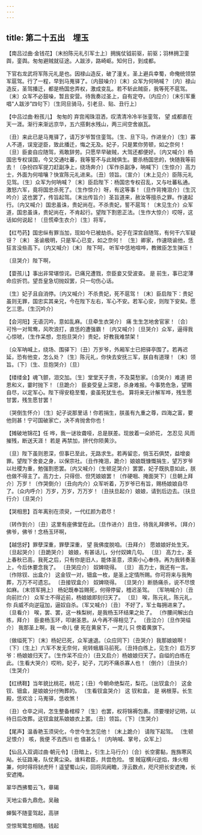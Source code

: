 ```yaml
---
---
---
```

title: 第二十五出　埋玉
---



【南吕过曲·金钱花】〔末扮陈元礼引军士上〕拥旄仗钺前驱，前驱；羽林拥卫銮舆，銮舆。匆匆避贼就征途。人跋涉，路崎岖。知何日，到成都。

下官右龙武将军陈元礼是也。因禄山造反，破了潼关。圣上避兵幸蜀，命俺统领禁军扈驾。行了一程，早到马嵬驿了。〔内鼓噪介〕〔末〕众军为何呐喊？〔内〕禄山造反，圣驾播迁，都是杨国忠弄权，激成变乱。若不斩此贼臣，我等死不扈驾。〔末〕众军不必鼓噪，暂且安营。待我奏过圣上，自有定夺。〔内应介〕〔末引军重唱“人跋涉”四句下〕〔生同旦骑马，引老旦、贴、丑行上〕



【中吕过曲·粉孩儿】 匆匆的 弃宫闱珠泪洒，叹清清冷冷半张銮驾， 望 成都直在天一涯。渐行来渐远京华，五六搭剩水残山，两三间空舍崩瓦。

〔丑〕来此已是马嵬驿了，请万岁爷暂住銮驾。〔生、旦下马，作进坐介〕〔生〕寡人不道，误宠逆臣，致此播迁，悔之无及。妃子，只是累你劳顿，如之奈何！〔旦〕臣妾自应随驾，焉敢辞劳。只愿早早破贼，大驾还都便好。〔内又喊介〕杨国忠专权误国，今又交通吐蕃，我等誓不与此贼俱生。要杀杨国忠的，快随我等前去！〔杂扮四军提刀赶副净上，绕场奔介〕〔军作杀副净，呐喊下〕〔生惊介〕高力士，外面为何喧嚷？快宣陈元礼进来。〔丑〕领旨。〔宣介〕〔末上见介〕臣陈元礼见驾。〔生〕众军为何呐喊？〔末〕臣启陛下：杨国忠专权召乱，又与吐蕃私通。激怒六军，竟将国忠杀死了。〔生作惊介〕呀，有这等事！〔旦作背掩泪介〕〔生沉吟介〕这也罢了，传旨起驾。〔末出传旨介〕圣旨道来，赦汝等擅杀之罪。作速起行。〔内又喊介〕国忠虽诛，贵妃尚在。不杀贵妃，誓不扈驾！〔末见生介〕众军道，国忠虽诛，贵妃尚在，不肯起行。望陛下割恩正法。〔生作大惊介〕哎呀，这话如何说起！〔旦慌牵生衣介〕〔生〕将军，



【红芍药】国忠纵有罪当加，现如今已被劫杀。妃子在深宫自随驾，有何干六军疑讶？〔末〕 圣谕极明，只是军心已变，如之奈何！ 〔生〕卿家，作速晓谕他，恁狂言没些高下。〔内又喊介〕〔末〕 陛下呵， 听军中恁地喧哗，教微臣怎生弹压！

〔旦哭介〕陛下啊，



【耍孩儿】事出非常堪惊诧。已痛兄遭戮，奈臣妾又受波查。 是 前生，事已定薄命应折罚。望吾皇急切抛奴罢，只一句伤心话。

〔生〕妃子且自消停。〔内又喊介〕不杀贵妃，死不扈驾！〔末〕臣启陛下：贵妃虽则无罪，国忠实其亲兄，今在陛下左右，军心不安。若军心安，则陛下安矣。愿乞三思。〔生沉吟介〕



【会河阳】无语沉吟，意如乱麻。〔旦牵生衣哭介〕 痛 生生怎地舍官家！〔合〕可怜一对鸳鸯，风吹浪打，直恁的遭强霸！〔内又喊介〕〔旦哭介〕众军，逼得我心惊唬，〔生作呆想，忽抱旦哭介〕贵妃，好教我难禁架！

〔众军呐喊上，绕场、围驿下〕〔丑〕万岁爷，外厢军士已把驿亭围了。若再迟延，恐有他变，怎么处？〔生〕陈元礼，你快去安抚三军，朕自有道理！〔末〕领旨。〔下〕〔生、旦抱哭介〕〔旦〕



【缕缕金】魂飞颤，泪交加。〔生〕堂堂天子贵，不及莫愁家。〔合哭介〕难道 把 恩和义，霎时抛下！〔旦跪介〕 臣妾受皇上深恩，杀身难报。今事势危急，望赐自尽，以定军心。陛下得安稳至蜀，妾虽死犹生也。 算将来无计解军哗，残生愿甘罢，残生愿甘罢！

〔哭倒生怀介〕〔生〕妃子说那里话！你若捐生，朕虽有九重之尊，四海之富，要他则甚！宁可国破家亡，决不肯抛舍你也！



【摊破地锦花】任 哗，我一谜妆聋哑，总是朕差。现放着一朵娇花， 怎忍见 风雨摧残，断送天涯！ 若是 再禁加，拼代你陨黄沙。

〔旦〕陛下虽则恩深，但事已至此，无路求生。若再留恋，倘玉石俱焚，益增妾罪。望陛下舍妾之身，以保宗社。〔丑作掩泪，跪介〕娘娘既慷慨捐生，望万岁爷以社稷为重，勉强割恩罢。〔内又喊介〕〔生顿足哭介〕罢罢，妃子既执意如此，朕也做不得主了。高力士，只得但、但凭娘娘罢！〔作硬咽、掩面哭下〕〔旦朝上拜介〕万岁！〔作哭倒介〕〔丑向内介〕众军听着，万岁爷已有旨，赐杨娘娘自尽了。〔众内呼介〕万岁，万岁，万万岁！〔丑扶旦起介〕娘娘，请到后边去。〔扶旦行介〕〔旦哭介〕



【哭相思】百年离别在须臾，一代红颜为君尽！

〔转作到介〕〔丑〕这里有座佛堂在此。〔旦作进介〕且住，待我礼拜佛爷。〔拜介〕佛爷，佛爷！念杨玉环啊，





【越恁好】罪孽深重，罪孽深重， 望 我佛度脱咱。〔丑拜介〕 愿娘娘好处生天。 〔旦起哭介〕〔丑跪哭介〕 娘娘，有甚话儿，分付奴婢几句。 〔旦〕 高力士，圣上春秋已高，我死之后，只有你是旧人，能体圣意，须索小心奉侍。再为我转奏圣上，今后休要念我了。 〔丑哭应介〕 奴婢晓得。 〔旦〕 高力士，我还有一言。 〔作除钗、出盒介〕 这金钗一对，钿盒一枚，是圣上定情所赐。你可将来与我殉葬，万万不可遗忘。 〔丑接钗盒介〕 奴婢晓得。 〔旦哭介〕断肠痛杀，说不尽恨如麻。〔末领军拥上〕 杨妃既奉旨赐死，何得停留，稽迟圣驾。 〔军呐喊介〕〔丑向前拦介〕 众军士不得近前，杨娘娘即刻归天了。 〔旦〕 唉，陈元礼，陈元礼，你 兵威不向逆寇加，逼奴自杀。〔军又喊介〕〔丑〕 不好了，军士每拥进来了。 〔旦看介〕 唉，罢、罢，这一株梨树，是我杨玉环结果之处了。 〔作腰间解出白练，拜介〕 臣妾杨玉环，叩谢圣恩。从今再不得相见了。 〔丑泣介〕〔旦作哭缢介〕 我那圣上啊，我 一命儿 便 死在黄泉下，一灵儿 只 傍着黄旗下。

〔做缢死下〕〔末〕杨妃已死，众军速退。〔众应同下〕〔丑哭介〕我那娘娘啊！〔下〕〔生上〕六军不发无奈何，宛转蛾眉马前死。〔丑持白练上，见生介〕启万岁爷：杨娘娘归天了。〔生作呆不应介〕〔丑又启介〕杨娘娘归天了。自缢的白练在此。〔生看大哭介〕哎哟，妃子，妃子，兀的不痛杀寡人也！〔倒介〕〔丑扶介〕〔生哭介〕



【红绣鞋】当年貌比桃花，桃花；〔丑〕今朝命绝梨花，梨花。〔出钗盒介〕 这金钗、钿盒，是娘娘分付殉葬的。 〔生看钗盒哭介〕 这 钗和盒， 是 祸根芽。长生殿，恁欢洽；马嵬驿，恁收煞！

〔丑〕仓卒之间，怎生整备棺椁？〔生〕也罢，权将锦褥包裹。须要埋好记明，以待日后改葬。这钗盒就系娘娘衣上罢。〔丑〕领旨。〔下〕〔生哭介〕



【尾声】温香艳玉须臾化，今世今生怎见他！〔末上跪介〕 请陛下起驾。 〔生顿足恨介〕 咳，我便 不去西川 也 值甚么！〔内呐喊、掌号，众军上〕

【仙吕入双调过曲·朝元令】〔丑暗上，引生上马行介〕〔合〕长空雾黏，旌旆寒风飐。长征路淹，队仗黄尘染。谁料君臣，共尝危险。 恨 贼寇横兴逆焰，烽火相兼，何时得将豺虎歼！遥望蜀山尖，回将凤阙瞻，浮云数点，咫尺把长安遮掩，长安遮掩。

翠华西拂蜀云飞，章碣





天地尘昏九鼎危。吴融





蝉鬓不随銮驾起，高骈





空惊鸳鹭忽相随。钱起